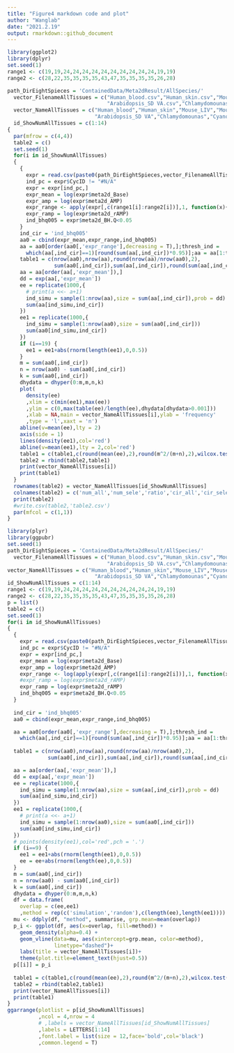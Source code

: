 ```yaml
---
title: "Figure4 markdown code and plot"
author: "Wanglab"
date: "2021.2.19"
output: rmarkdown::github_document
---
```


```r
library(ggplot2)
library(dplyr)
set.seed(1)
range1 <- c(19,19,24,24,24,24,24,24,24,24,24,24,19,19)
range2 <- c(28,22,35,35,35,35,43,47,35,35,35,35,26,28)

path_DirEightSpieces = 'ContainedData/Meta2dResult/AllSpecies/'
  vector_FilenameAllTissues = c("Human_blood.csv","Human_skin.csv","Mouse_LIV.csv","Mouse_KID.csv","Fly_old.csv","Fly_young.csv","Yeast_high.csv","Yeast_low.csv","Neurospora.csv","Arabidopsis_SD LEAF.csv","Arabidopsis_SD M.csv",
                                "Arabidopsis_SD VA.csv","Chlamydomounas.csv","Cyanobacteria.csv")
  vector_NameAllTissues = c("Human_blood","Human_skin","Mouse_LIV","Mouse_KID","Fly_old","Fly_young","Yeast_high","Yeast_low","Neurospora","Arabidopsis_SD LEAF","Arabidopsis_SD M",
                            "Arabidopsis_SD VA","Chlamydomounas","Cyanobacteria")
  id_ShowNumAllTissues = c(1:14)
{
  par(mfrow = c(4,4))
  table2 = c()
  set.seed(1)
  for(i in id_ShowNumAllTissues)
  {
    {
      expr = read.csv(paste0(path_DirEightSpieces,vector_FilenameAllTissues[i]))
      ind_pc = expr$CycID != "#N/A"
      expr = expr[ind_pc,]   
      expr_mean = log(expr$meta2d_Base)
      expr_amp = log(expr$meta2d_AMP)
      expr_range <- apply(expr[,c(range1[i]:range2[i])],1, function(x){return(max(x) - min(x))})
      expr_ramp = log(expr$meta2d_rAMP)
      ind_bhq005 = expr$meta2d_BH.Q<0.05
    }
    ind_cir = 'ind_bhq005'
    aa0 = cbind(expr_mean,expr_range,ind_bhq005)
    aa = aa0[order(aa0[,'expr_range'],decreasing = T),];thresh_ind =
      which(aa[,ind_cir]==1)[round(sum(aa[,ind_cir])*0.95)];aa = aa[1:thresh_ind,]
    table1 = c(nrow(aa0),nrow(aa),round(nrow(aa)/nrow(aa0),2),
               sum(aa0[,ind_cir]),sum(aa[,ind_cir]),round(sum(aa[,ind_cir])/sum(aa0[,ind_cir]),2))
    aa = aa[order(aa[,'expr_mean']),]
    dd = exp(aa[,'expr_mean'])
    ee = replicate(1000,{
      # print(a <<- a+1)
      ind_simu = sample(1:nrow(aa),size = sum(aa[,ind_cir]),prob = dd)
      sum(aa[ind_simu,ind_cir])
    })
    ee1 = replicate(1000,{
      ind_simu = sample(1:nrow(aa0),size = sum(aa0[,ind_cir]))
      sum(aa0[ind_simu,ind_cir])
    })
    if (i==19) {
      ee1 = ee1+abs(rnorm(length(ee1),0,0.5))
    }
    m = sum(aa0[,ind_cir])
    n = nrow(aa0) - sum(aa0[,ind_cir])
    k = sum(aa0[,ind_cir])
    dhydata = dhyper(0:m,m,n,k) 
    plot(
      density(ee)
      ,xlim = c(min(ee1),max(ee))
      ,ylim = c(0,max(table(ee)/length(ee),dhydata[dhydata>0.001]))
      ,xlab = NA,main = vector_NameAllTissues[i],ylab = 'frequency'
      ,type = 'l',xaxt = 'n')
    abline(v=mean(ee),lty = 2)
    axis(side = 1)
    lines(density(ee1),col='red')
    abline(v=mean(ee1),lty = 2,col='red')
    table1 = c(table1,c(round(mean(ee),2),round(m^2/(m+n),2),wilcox.test(ee,mu = round(m^2/(m+n),2))$p.value,max(ee)))
    table2 = rbind(table2,table1)
    print(vector_NameAllTissues[i])
    print(table1)
  }
  rownames(table2) = vector_NameAllTissues[id_ShowNumAllTissues]
  colnames(table2) = c('num_all','num_sele','ratio','cir_all','cir_sele','ratio_cir','cir_real','cir_simu','wilcox-test.p','cir_RealMax')
  print(table2)
  #write.csv(table2,'table2.csv')
  par(mfcol = c(1,1))
} 
```

```r
library(plyr)
library(ggpubr)
set.seed(1)
path_DirEightSpieces = 'ContainedData/Meta2dResult/AllSpecies/'
  vector_FilenameAllTissues = c("Human_blood.csv","Human_skin.csv","Mouse_LIV.csv","Mouse_KID.csv","Fly_old.csv","Fly_young.csv","Yeast_high.csv","Yeast_low.csv","Neurospora.csv","Arabidopsis_SD LEAF.csv","Arabidopsis_SD M.csv",
                                "Arabidopsis_SD VA.csv","Chlamydomounas.csv","Cyanobacteria.csv")
vector_NameAllTissues = c("Human_blood","Human_skin","Mouse_LIV","Mouse_KID","Fly_old","Fly_young","Yeast_high","Yeast_low","Neurospora","Arabidopsis_SD LEAF","Arabidopsis_SD M",
                            "Arabidopsis_SD VA","Chlamydomounas","Cyanobacteria")
id_ShowNumAllTissues = c(1:14)
range1 <- c(19,19,24,24,24,24,24,24,24,24,24,24,19,19)
range2 <- c(28,22,35,35,35,35,43,47,35,35,35,35,26,28)
p = list()
table2 = c()
set.seed(1)
for(i in id_ShowNumAllTissues)
{
  {
    expr = read.csv(paste0(path_DirEightSpieces,vector_FilenameAllTissues[i]))
    ind_pc = expr$CycID != "#N/A"
    expr = expr[ind_pc,]    
    expr_mean = log(expr$meta2d_Base)
    expr_amp = log(expr$meta2d_AMP)
    expr_range <- log(apply(expr[,c(range1[i]:range2[i])],1, function(x){return(max(x) - min(x))}))
    #expr_ramp = log(expr$meta2d_rAMP)
    expr_ramp = log(expr$meta2d_rAMP)
    ind_bhq005 = expr$meta2d_BH.Q<0.05
  }
 
  ind_cir = 'ind_bhq005'
  aa0 = cbind(expr_mean,expr_range,ind_bhq005)

  aa = aa0[order(aa0[,'expr_range'],decreasing = T),];thresh_ind = 
    which(aa[,ind_cir]==1)[round(sum(aa[,ind_cir])*0.95)];aa = aa[1:thresh_ind,]
  
  table1 = c(nrow(aa0),nrow(aa),round(nrow(aa)/nrow(aa0),2),
             sum(aa0[,ind_cir]),sum(aa[,ind_cir]),round(sum(aa[,ind_cir])/sum(aa0[,ind_cir]),2))

  aa = aa[order(aa[,'expr_mean']),]
  dd = exp(aa[,'expr_mean'])
  ee = replicate(1000,{
    ind_simu = sample(1:nrow(aa),size = sum(aa[,ind_cir]),prob = dd)
    sum(aa[ind_simu,ind_cir])
  })
  ee1 = replicate(1000,{
    # print(a <<- a+1)
    ind_simu = sample(1:nrow(aa0),size = sum(aa0[,ind_cir]))
    sum(aa0[ind_simu,ind_cir])
  })
  # points(density(ee1),col='red',pch = '.')
  if (i==9) {
    ee1 = ee1+abs(rnorm(length(ee1),0,0.5))
    ee = ee+abs(rnorm(length(ee),0,0.5))
  }
  m = sum(aa0[,ind_cir])
  n = nrow(aa0) - sum(aa0[,ind_cir])
  k = sum(aa0[,ind_cir])
  dhydata = dhyper(0:m,m,n,k)
  df = data.frame(
    overlap = c(ee,ee1)
    ,method = rep(c('simulation','random'),c(length(ee),length(ee1))))
  mu <- ddply(df, "method", summarise, grp.mean=mean(overlap))
  p_i <- ggplot(df, aes(x=overlap, fill=method)) +
    geom_density(alpha=0.4) + 
    geom_vline(data=mu, aes(xintercept=grp.mean, color=method),
               linetype="dashed")+ 
    labs(title = vector_NameAllTissues[i])+
    theme(plot.title=element_text(hjust=0.5))
  p[[i]] = p_i
  
  table1 = c(table1,c(round(mean(ee),2),round(m^2/(m+n),2),wilcox.test(ee,mu = round(m^2/(m+n),2))$p.value,max(ee)))
  table2 = rbind(table2,table1)
  print(vector_NameAllTissues[i])
  print(table1)
}
ggarrange(plotlist = p[id_ShowNumAllTissues]
          ,ncol = 4,nrow = 4
          # ,labels = vector_NameAllTissues[id_ShowNumAllTissues]
          ,labels = LETTERS[1:14]
          ,font.label = list(size = 12,face='bold',col='black')
          ,common.legend = T)

```